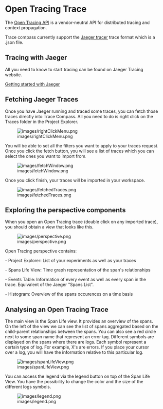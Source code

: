 = Open Tracing Trace =

The [https://github.com/opentracing Open Tracing API] is a vendor-neutral API for distributed tracing and context propagation.

Trace compass currently support the [https://github.com/jaegertracing Jaeger tracer] trace format which is a .json file.

== Tracing with Jaeger ==

All you need to know to start tracing can be found on Jaeger Tracing website.

[https://www.jaegertracing.io/docs/getting-started/ Getting started with Jaeger]

== Fetching Jaeger Traces ==

Once you have Jaeger running and traced some traces, you can fetch those traces directly into Trace Compass. All you need to do is right click on the Traces folder in the Project Explorer.

[[Image:images/rightClickMenu.png]]

You will be able to set all the filters you want to apply to your traces request. Once you click the fetch button, you will see a list of traces which you can select the ones you want to import from.

[[Image:images/fetchWindow.png]]

Once you click finish, your traces will be imported in your workspace.

[[Image:images/fetchedTraces.png]]

== Exploring the perspective components ==

When you open an Open Tracing trace (double click on any imported trace), you should obtain a view that looks like this.

[[Image:images/perspective.png]]

Open Tracing perspective contains:

- Project Explorer: List of your experiments as well as your traces

- Spans Life View: Time graph representation of the span's relationships

- Events Table: Information of every event as well as every span in the trace. Equivalent of the Jaeger "Spans List".

- Histogram: Overview of the spans occurences on a time basis

== Analysing an Open Tracing Trace ==

The main view is the Span Life view. It provides an overview of the spans. On the left of the view we can see the list of spans aggregated based on the child-parent relationships between the spans. You can also see a red circle next to some span name that represent an error tag. Different symbols are displayed on the spans where there are logs. Each symbol represent a certain type of log. For example, X's are errors. If you place your cursor over a log, you will have the information relative to this particular log.

[[Image:images/spanLifeView.png]]

You can access the legend via the legend button on top of the Span Life View. You have the possibility to change the color and the size of the different logs symbols.

[[Image:images/legend.png]]
